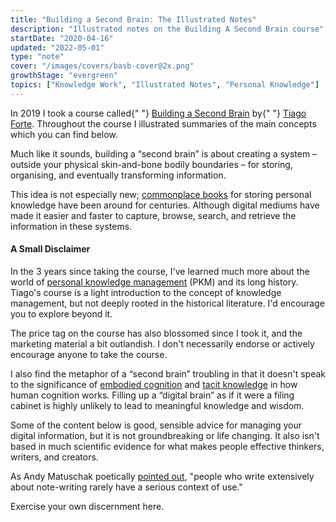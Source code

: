 ```yaml
---
title: "Building a Second Brain: The Illustrated Notes"
description: "Illustrated notes on the Building A Second Brain course"
startDate: "2020-04-16"
updated: "2022-05-01"
type: "note"
cover: "/images/covers/basb-cover@2x.png"
growthStage: "evergreen"
topics: ["Knowledge Work", "Illustrated Notes", "Personal Knowledge"]
---
```



<IntroParagraph>
	In <YearsAgo>2019</YearsAgo> I took a course called{" "}
	<a href="https://www.buildingasecondbrain.com">Building a Second Brain</a> by{" "}
	<a href="https://twitter.com/fortelabs">Tiago Forte</a>. Throughout the course
	I illustrated summaries of the main concepts which you can find below.
</IntroParagraph>

Much like it sounds, building a “second brain” is about creating a system – outside your physical skin-and-bone bodily boundaries – for storing, organising, and eventually transforming information.

This idea is not especially new; [commonplace books](https://en.wikipedia.org/wiki/Commonplace_book) for storing personal knowledge have been around for centuries. Although digital mediums have made it easier and faster to capture, browse, search, and retrieve the information in these systems.

<SimpleCard alignLeft>

#### A Small Disclaimer

In the 3 years since taking the course, I've learned much more about the world of [personal knowledge management](https://en.wikipedia.org/wiki/Personal_knowledge_management) (PKM) and its long history. Tiago's course is a light introduction to the concept of knowledge management, but not deeply rooted in the historical literature. I'd encourage you to explore beyond it.

The price tag on the course has also blossomed since I took it, and the marketing material a bit outlandish. I don't necessarily endorse or actively encourage anyone to take the course.

I also find the metaphor of a “second brain” troubling in that it doesn't speak to the significance of [embodied cognition](https://en.wikipedia.org/wiki/Embodied_cognition) and [tacit knowledge](https://en.wikipedia.org/wiki/Tacit_knowledge) in how human cognition works. Filling up a “digital brain” as if it were a filing cabinet is highly unlikely to lead to meaningful knowledge and wisdom.

Some of the content below is good, sensible advice for managing your digital information, but it is not groundbreaking or life changing. It also isn't based in much scientific evidence for what makes people effective thinkers, writers, and creators.

As Andy Matuschak poetically [pointed out](https://notes.andymatuschak.org/zUMFE66dxeweppDvgbNAb5hukXzXQu8ErVNv), "people who write extensively about note-writing rarely have a serious context of use."

Exercise your own discernment here.

</SimpleCard>

<RemoteImage
	width="1100px"
	src="https://res.cloudinary.com/dg3gyk0gu/image/upload/c_scale,f_auto,q_auto:best,w_1100/v1586173192/maggieappleton.com/basb/Basb1-4_2x.jpg"
	alt="Building a second brain (BASB) illustrated notes on the PARA system of organising content projects, areas, resources, and archives"
/>

<RemoteImage
	width="1100px"
	src="https://res.cloudinary.com/dg3gyk0gu/image/upload/c_scale,f_auto,q_auto:best,w_1100/v1586173190/maggieappleton.com/basb/Basb1-2_2x.jpg"
	alt="BASB sketchnotes on putting projects in priority order and defining the desired outcome"
/>

<RemoteImage
	width="1100px"
	src="https://res.cloudinary.com/dg3gyk0gu/image/upload/c_scale,f_auto,q_auto:best,w_1100/v1586173188/maggieappleton.com/basb/Basb1-1_2x.jpg"
	alt="BASB sketchnotes on wiping the slate clean and setting up PARA as a folder structure"
/>

<RemoteImage
	width="1100px"
	src="https://res.cloudinary.com/dg3gyk0gu/image/upload/c_scale,f_auto,q_auto:best,w_1100/v1586173189/maggieappleton.com/basb/Basb1-3_2x.jpg"
	alt="BASB sketchnotes on creating metaplans before you start your project"
/>

<RemoteImage
	width="1100px"
	src="https://res.cloudinary.com/dg3gyk0gu/image/upload/c_scale,f_auto,q_auto:best,w_1100/v1586173064/maggieappleton.com/basb/Basb2-1_2x.jpg"
	alt="BASB sketchnotes on digital cognition and building a personal knowledge base"
/>

<RemoteImage
	width="1100px"
	src="https://res.cloudinary.com/dg3gyk0gu/image/upload/c_scale,f_auto,q_auto:best,w_1100/v1586173065/maggieappleton.com/basb/Basb2-2_2x.jpg"
	alt="BASB sketchnotes on your notes being unpolished, personal, open-ended, and diverse"
/>

<RemoteImage
	width="1100px"
	src="https://res.cloudinary.com/dg3gyk0gu/image/upload/c_scale,f_auto,q_auto:best,w_1100/v1586173061/maggieappleton.com/basb/Basb2-3_2x.jpg"
	alt="BASB sketchnotes on considering 12 favourite problems to focus on"
/>

<RemoteImage
	width="1100px"
	src="https://res.cloudinary.com/dg3gyk0gu/image/upload/c_scale,f_auto,q_auto:best,w_1100/v1586172896/maggieappleton.com/basb/Basb3-1_2x.jpg"
	alt="BASB sketchnotes on balancing discoverability with understanding in your notes"
/>

<RemoteImage
	width="1100px"
	src="https://res.cloudinary.com/dg3gyk0gu/image/upload/c_scale,f_auto,q_auto:best,w_1100/v1586172898/maggieappleton.com/basb/Basb3-2_2x.jpg"
	alt="BASB sketchnotes on putting your notes through 5 layers of progressive summarisation"
/>

<RemoteImage
	width="1100px"
	src="https://res.cloudinary.com/dg3gyk0gu/image/upload/c_scale,f_auto,q_auto:best,w_1100/v1586172894/maggieappleton.com/basb/Basb3-3_2x.jpg"
	alt="BASB sketchnotes on focusing on what resonates when summarising your notes"
/>

<RemoteImage
	width="1100px"
	src="https://res.cloudinary.com/dg3gyk0gu/image/upload/c_scale,f_auto,q_auto:best,w_1100/v1586172982/maggieappleton.com/basb/Basb4-1_2x.jpg"
	alt="BASB sketchnotes on thinking of return on attention like ROI"
/>

<RemoteImage
	width="1100px"
	src="https://res.cloudinary.com/dg3gyk0gu/image/upload/c_scale,f_auto,q_auto:best,w_1100/v1586172879/maggieappleton.com/basb/Basb4-2_2x.jpg"
	alt="BASB sketchnotes on flow state as the pinnacle of experience, learning, and performance. As well as the biochemistry of flow state."
/>

<RemoteImage
	width="1100px"
	src="https://res.cloudinary.com/dg3gyk0gu/image/upload/c_scale,f_auto,q_auto:best,w_1100/v1586172878/maggieappleton.com/basb/Basb4-3_2x.jpg"
	alt="BASB sketchnotes on solving the interruptability of flow with placeholding and breaking work down into smaller packets"
/>

<RemoteImage
	width="1100px"
	src="https://res.cloudinary.com/dg3gyk0gu/image/upload/c_scale,f_auto,q_auto:best,w_1100/v1586172879/maggieappleton.com/basb/Basb4-4_2x.jpg"
	alt="BASB sketchnotes on wrestling with knowledge by interacting with it in meanginful ways"
/>

<RemoteImage
	width="1100px"
	src="https://res.cloudinary.com/dg3gyk0gu/image/upload/c_scale,f_auto,q_auto:best,w_1100/v1586172864/maggieappleton.com/basb/Basb5-1_2x.jpg"
	alt="Just in time project management helps us balance our workflow between capture and delivery."
/>

<RemoteImage
	width="1100px"
	src="https://res.cloudinary.com/dg3gyk0gu/image/upload/c_scale,f_auto,q_auto:best,w_1100/v1586172865/maggieappleton.com/basb/Basb5-2_2x.jpg"
	alt="Your orderly system of notes is like mise en place – everything in its place"
/>

<RemoteImage
	width="1100px"
	src="https://res.cloudinary.com/dg3gyk0gu/image/upload/c_scale,f_auto,q_auto:best,w_1100/v1586172873/maggieappleton.com/basb/Basb5-4_2x.jpg"
	alt="We need flexible strategies, not static workflows. We diagnose the problem, form a guiding policy to tackle it, and write an action plan to implement it."
/>

<RemoteImage
	width="1100px"
	src="https://res.cloudinary.com/dg3gyk0gu/image/upload/c_scale,f_auto,q_auto:best,w_1100/v1586172866/maggieappleton.com/basb/Basb5-3_2x.jpg"
	alt="Some workflow strategies we can use include context switching, changing the form of our notes, and adding color commentary through annotations and highlights."
/>
